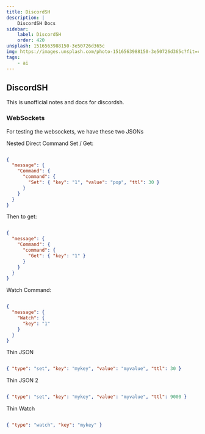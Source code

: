 ```yaml
---
title: DiscordSH
description: |
    DiscordSH Docs
sidebar:
    label: DiscordSH
    order: 420
unsplash: 1516563988150-3e50726d365c
img: https://images.unsplash.com/photo-1516563988150-3e50726d365c?fit=crop&w=1400&h=700&q=75
tags:
    - ai
---
```


## DiscordSH

This is unofficial notes and docs for discordsh.


### WebSockets

For testing the websockets, we have these two JSONs

Nested Direct Command Set / Get:

```json

{
  "message": {
    "Command": {
      "command": {
        "Set": { "key": "1", "value": "pop", "ttl": 30 }
      }
    }
  }
}

```

Then to get:

```json

{
  "message": {
    "Command": {
      "command": {
        "Get": { "key": "1" }
      }
    }
  }
}

```

Watch Command:

```json

{
  "message": {
    "Watch": {
      "key": "1"
    }
  }
}

```

Thin JSON 

```json

{ "type": "set", "key": "mykey", "value": "myvalue", "ttl": 30 }

```

Thin JSON 2 

```json

{ "type": "set", "key": "mykey", "value": "myvalue", "ttl": 9000 }


```

Thin Watch 

```json

{ "type": "watch", "key": "mykey" }


```